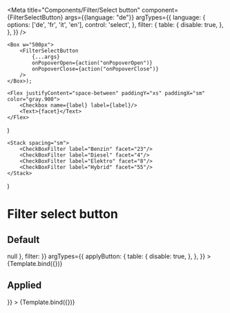 


<Meta
    title="Components/Filter/Select button"
    component={FilterSelectButton}
    args={{language: "de"}}
    argTypes={{
        language: {
            options: ['de', 'fr', 'it', 'en'],
            control: 'select',
        },
        filter: {
            table: {
                disable: true,
            },
        },
    }}
/>

    <Box w="500px">
        <FilterSelectButton
            {...args}
            onPopoverOpen={action("onPopoverOpen")}
            onPopoverClose={action("onPopoverClose")}
        />
    </Box>);

    <Flex justifyContent="space-between" paddingY="xs" paddingX="sm" color="gray.900">
        <Checkbox name={label} label={label}/>
        <Text>{facet}</Text>
    </Flex>
)

    <Stack spacing="sm">
        <CheckBoxFilter label="Benzin" facet="23"/>
        <CheckBoxFilter label="Diesel" facet="4"/>
        <CheckBoxFilter label="Elektro" facet="8"/>
        <CheckBoxFilter label="Hybrid" facet="55"/>
    </Stack>
)

# Filter select button

## Default

<Canvas>
    <Story
        name="Default"
        args={{
            label: "Treibstoff",
            applyButton: {
                label: "12324 Fahrzeuge",
                onClick: () => null
            },
            filter: <DummyFilter/>
        }}
        argTypes={{
            applyButton: {
                table: {
                    disable: true,
                },
            },
        }}
    >
        {Template.bind({})}
    </Story>
</Canvas>

## Applied

<Canvas>
    <Story
        name="Applied"
        args={{
            label: "Treibstoff",
            displayValue: "Benzin, Diesel",
            numberOfAppliedFilters: 5,
            isApplied: true,
            applyButton: {
                label: "12324 Fahrzeuge",
                onClick: action("search")
            },
            filter: <DummyFilter/>
        }}
    >
        {Template.bind({})}
    </Story>
</Canvas>
